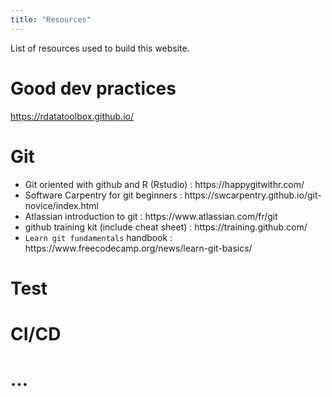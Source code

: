 ```yaml
---
title: "Resources"
---
```


List of resources used to build this website.

# Good dev practices
<https://rdatatoolbox.github.io/>

# Git
- Git oriented with github and R (Rstudio) : https://happygitwithr.com/
- Software Carpentry for git beginners : https://swcarpentry.github.io/git-novice/index.html
- Atlassian introduction to git : https://www.atlassian.com/fr/git
- github training kit (include cheat sheet) : https://training.github.com/
- `Learn git fundamentals` handbook : https://www.freecodecamp.org/news/learn-git-basics/

# Test

# CI/CD

# ...